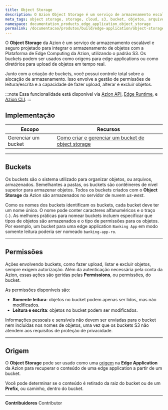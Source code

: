 ```yaml
---
title: Object Storage
description: O Azion Object Storage é um serviço de armazenamento escalável e seguro projetado para integrar o armazenamento de objetos com a Plataforma de Edge Computing da Azion usando o padrão S3.
meta_tags: object storage, storage, cloud, s3, bucket, objetos, arquivos, armazenamento, file storage
namespace: documentation_products_edge_application_object_storage
permalink: /documentacao/produtos/build/edge-application/object-storage/
---
```


O **Object Storage** da Azion é um serviço de armazenamento escalável e seguro projetado para integrar o armazenamento de objetos com a Plataforma de Edge Computing da Azion, utilizando o padrão S3. Os buckets podem ser usados como origens para edge applications ou como diretórios para upload de objetos em tempo real.

Junto com a criação de buckets, você possui controle total sobre a alocação de armazenamento. Isso envolve a gestão de permissões de leitura/escrita e a capacidade de fazer upload, alterar e excluir objetos.

:::note
Essa funcionalidade está disponível via [Azion API](https://api.azion.com), [Edge Runtime](/pt-br/documentacao/produtos/edge-application/edge-functions/runtime/visao-geral/), e [Azion CLI](/pt-br/documentacao/produtos/azion-cli/visao-geral/).
:::

## Implementação

| Escopo | Recursos |
| --- | --- |
| Gerenciar um bucket | [Como criar e gerenciar um bucket de object storage](/pt-br/documentacao/produtos/guias/como-criar-e-gerenciar-um-bucket/) |

---

## Buckets

Os buckets são o sistema utilizado para organizar objetos, ou arquivos, armazenados. Semelhantes a pastas, os buckets são contêineres de nível superior para armazenar objetos. Todos os buckets criados com o **Object Storage** da Azion são armazenados no servidor de nuvem *us-west*.

Como os nomes dos buckets identificam os buckets, cada bucket deve ter um nome único. O nome pode conter caracteres alfanuméricos e o traço (`-`). As melhores práticas para nomear buckets incluem especificar que tipos de objetos são armazenados e o tipo de permissões para os objetos. Por exemplo, um bucket para uma edge application `Banking App` em modo somente leitura poderia ser nomeado `banking-app-ro`.

---

## Permissões

Ações envolvendo buckets, como fazer upload, listar e excluir objetos, sempre exigem autorização. Além da autenticação necessária pela conta da Azion, essas ações são geridas pelas **Permissions**, ou permissões, do bucket.

As permissões disponíveis são:

- **Somente leitura**: objetos no bucket podem apenas ser lidos, mas não modificados.
- **Leitura e escrita**: objetos no bucket podem ser modificados.

Informações pessoais e sensíveis não devem ser enviadas para o bucket nem incluídas nos nomes de objetos, uma vez que os buckets S3 não atendem aos requisitos de proteção de privacidade.

---

## Origem

O **Object Storage** pode ser usado como uma [origem](/pt-br/documentacao/produtos/edge-application/origins/#object-storage) na **Edge Application** da Azion para recuperar o conteúdo de uma edge application a partir de um bucket.

Você pode determinar se o conteúdo é retirado da raiz do bucket ou de um **Prefix**, ou caminho, dentro do bucket.

---


**Contribuidores** <ContributorList>Contributor</ContributorList>
